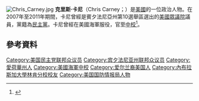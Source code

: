 [[File:Chris_Carney.jpg|thumb]]
'''克里斯·卡尼'''（Chris Carney；{{bd|1959年|3月2日}}）是[[美國|美國]]的一位政治人物。在2007年至2011年期間，卡尼曾經是賓夕法尼亞州第10選舉區選出的[[美國眾議院|美國眾議院]]議員，黨籍為[[民主黨_(美國)|民主黨]]。卡尼曾經在美國海軍服役，官至[[中校|中校]]<ref>{{Cite web |url=http://www.house.gov/apps/list/press/pa10_carney/commander.html |title=Representative Christopher P. Carney, Proudly Serving the People of the 10th District of Pennsylvania |archiveurl=https://web.archive.org/web/20080731082156/http://www.house.gov/apps/list/press/pa10_carney/commander.html |archivedate=2008-07-31 |deadurl=yes |accessdate=2016-01-04 }}</ref>。

== 參考資料 ==
{{reflist}}
{{DEFAULTSORT:Carney, Chris}}
[[Category:美国民主党联邦众议员|Category:美国民主党联邦众议员]]
[[Category:宾夕法尼亚州联邦众议员|Category:宾夕法尼亚州联邦众议员]]
[[Category:愛荷華州人|Category:愛荷華州人]]
[[Category:美國海軍中校|Category:美國海軍中校]]
[[Category:爱尔兰裔美国人|Category:爱尔兰裔美国人]]
[[Category:內布拉斯加大學林肯分校校友|Category:內布拉斯加大學林肯分校校友]]
[[Category:美国国防情报局人物|Category:美国国防情报局人物]]